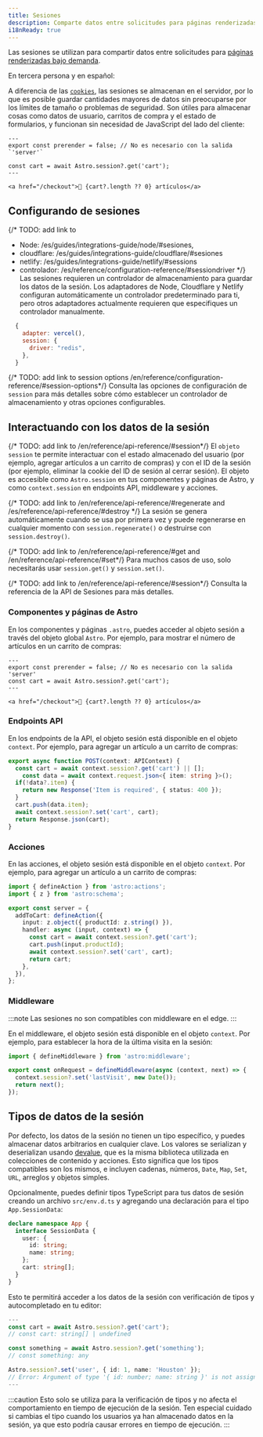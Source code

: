 ```yaml
---
title: Sesiones
description: Comparte datos entre solicitudes para páginas renderizadas bajo demanda.
i18nReady: true
---
```



<p>
<Since v="5.7.0" />
</p>

Las sesiones se utilizan para compartir datos entre solicitudes para [páginas renderizadas bajo demanda](/es/guides/on-demand-rendering/).

En tercera persona y en español:

A diferencia de las [`cookies`](/es/guides/on-demand-rendering/#cookies), las sesiones se almacenan en el servidor, por lo que es posible guardar cantidades mayores de datos sin preocuparse por los límites de tamaño o problemas de seguridad. Son útiles para almacenar cosas como datos de usuario, carritos de compra y el estado de formularios, y funcionan sin necesidad de JavaScript del lado del cliente:

```astro title="src/components/CartButton.astro" {3}
---
export const prerender = false; // No es necesario con la salida `'server'`

const cart = await Astro.session?.get('cart');
---

<a href="/checkout">🛒 {cart?.length ?? 0} artículos</a>
```

## Configurando de sesiones

{/* TODO: add link to 
 - Node: /es/guides/integrations-guide/node/#sesiones, 
 - cloudflare: /es/guides/integrations-guide/cloudflare/#sesiones
 - netlify: /es/guides/integrations-guide/netlify/#sessions
 - controlador: /es/reference/configuration-reference/#sessiondriver
*/}
Las sesiones requieren un controlador de almacenamiento para guardar los datos de la sesión. Los adaptadores de Node, Cloudflare y Netlify configuran automáticamente un controlador predeterminado para ti, pero otros adaptadores actualmente requieren que especifiques un controlador manualmente.

```js title="astro.config.mjs" ins={4}
  {
    adapter: vercel(),
    session: {
      driver: "redis",
    },
  }
```

{/* TODO: add link to session options /en/reference/configuration-reference/#session-options*/}
<ReadMore>
  Consulta las opciones de configuración de `session` para más detalles sobre cómo establecer un controlador de almacenamiento y otras opciones configurables.
</ReadMore>

## Interactuando con los datos de la sesión

{/* TODO: add link to /en/reference/api-reference/#session*/}
El `objeto session` te permite interactuar con el estado almacenado del usuario (por ejemplo, agregar artículos a un carrito de compras) y con el ID de la sesión (por ejemplo, eliminar la cookie del ID de sesión al cerrar sesión). El objeto es accesible como `Astro.session` en tus componentes y páginas de Astro, y como `context.session` en endpoints API, middleware y acciones.

{/* TODO: add link to /en/reference/api-reference/#regenerate and /es/reference/api-reference/#destroy */}
La sesión se genera automáticamente cuando se usa por primera vez y puede regenerarse en cualquier momento con `session.regenerate()` o destruirse con `session.destroy()`.

{/* TODO: add link to /en/reference/api-reference/#get and /en/reference/api-reference/#set*/}
Para muchos casos de uso, solo necesitarás usar `session.get()` y `session.set()`.

<ReadMore>
{/* TODO: add link to /en/reference/api-reference/#session*/}
Consulta la referencia de la API de Sesiones para más detalles.
</ReadMore>

### Componentes y páginas de Astro

En los componentes y páginas `.astro`, puedes acceder al objeto sesión a través del objeto global `Astro`. Por ejemplo, para mostrar el número de artículos en un carrito de compras:

```astro title="src/components/CartButton.astro" "Astro.session"
---
export const prerender = false; // No es necesario con la salida 'server'
const cart = await Astro.session?.get('cart');
---

<a href="/checkout">🛒 {cart?.length ?? 0} artículos</a>
```

### Endpoints API

En los endpoints de la API, el objeto sesión está disponible en el objeto `context`. Por ejemplo, para agregar un artículo a un carrito de compras:

```ts title="src/pages/api/addToCart.ts" "context.session"
export async function POST(context: APIContext) {
  const cart = await context.session?.get('cart') || [];
	const data = await context.request.json<{ item: string }>();
  if(!data?.item) {
    return new Response('Item is required', { status: 400 });
  }
  cart.push(data.item);
  await context.session?.set('cart', cart);
  return Response.json(cart);
}
```

### Acciones

En las acciones, el objeto sesión está disponible en el objeto `context`. Por ejemplo, para agregar un artículo a un carrito de compras:

```ts title="src/actions/addToCart.ts" "context.session"
import { defineAction } from 'astro:actions';
import { z } from 'astro:schema';

export const server = {
  addToCart: defineAction({
    input: z.object({ productId: z.string() }),
    handler: async (input, context) => {
      const cart = await context.session?.get('cart');
      cart.push(input.productId);
      await context.session?.set('cart', cart);
      return cart;
    },
  }),
};
```

### Middleware

:::note
Las sesiones no son compatibles con middleware en el edge.
:::

En el middleware, el objeto sesión está disponible en el objeto `context`. Por ejemplo, para establecer la hora de la última visita en la sesión:

```ts title="src/middleware.ts" "context.session"
import { defineMiddleware } from 'astro:middleware';

export const onRequest = defineMiddleware(async (context, next) => {
  context.session?.set('lastVisit', new Date());
  return next();
});
```

## Tipos de datos de la sesión

Por defecto, los datos de la sesión no tienen un tipo específico, y puedes almacenar datos arbitrarios en cualquier clave. Los valores se serializan y deserializan usando [devalue](https://github.com/Rich-Harris/devalue), que es la misma biblioteca utilizada en colecciones de contenido y acciones. Esto significa que los tipos compatibles son los mismos, e incluyen cadenas, números, `Date`, `Map`, `Set`, `URL`, arreglos y objetos simples.

Opcionalmente, puedes definir tipos TypeScript para tus datos de sesión creando un archivo `src/env.d.ts` y agregando una declaración para el tipo `App.SessionData`:

```ts title="src/env.d.ts"
declare namespace App {
  interface SessionData {
    user: {
      id: string;
      name: string;
    };
    cart: string[];
  }
}
```

Esto te permitirá acceder a los datos de la sesión con verificación de tipos y autocompletado en tu editor:

```ts title="src/components/CartButton.astro"
---
const cart = await Astro.session?.get('cart');
// const cart: string[] | undefined

const something = await Astro.session?.get('something');
// const something: any

Astro.session?.set('user', { id: 1, name: 'Houston' });
// Error: Argument of type '{ id: number; name: string }' is not assignable to parameter of type '{ id: string; name: string; }'.
---
```

:::caution
Esto solo se utiliza para la verificación de tipos y no afecta el comportamiento en tiempo de ejecución de la sesión. Ten especial cuidado si cambias el tipo cuando los usuarios ya han almacenado datos en la sesión, ya que esto podría causar errores en tiempo de ejecución.
:::
